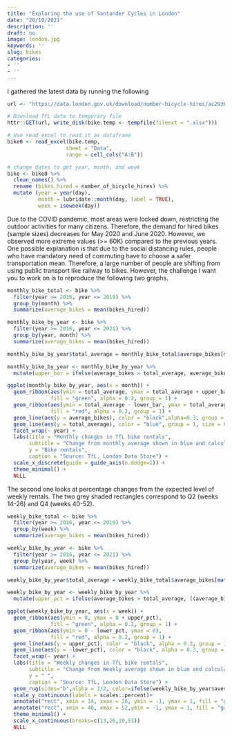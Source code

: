 ```yaml
---
title: "Exploring the use of Santander Cycles in London"
date: "20/10/2021"
description: ''
draft: no
image: london.jpg
keywords: ''
slug: bikes
categories:
- ''
- ''
---
```


I gathered the latest data by running the following

```r
url <- "https://data.london.gov.uk/download/number-bicycle-hires/ac29363e-e0cb-47cc-a97a-e216d900a6b0/tfl-daily-cycle-hires.xlsx"

# Download TFL data to temporary file
httr::GET(url, write_disk(bike.temp <- tempfile(fileext = ".xlsx")))

# Use read_excel to read it as dataframe
bike0 <- read_excel(bike.temp,
                   sheet = "Data",
                   range = cell_cols("A:B"))

# change dates to get year, month, and week
bike <- bike0 %>% 
  clean_names() %>% 
  rename (bikes_hired = number_of_bicycle_hires) %>% 
  mutate (year = year(day),
          month = lubridate::month(day, label = TRUE),
          week = isoweek(day))
```


Due to the COVID pandemic, most areas were locked down, restricting the outdoor activities for many citizens. Therefore, the demand for hired bikes (sample sizes) decreases for May 2020 and June 2020. However, we observed more extreme values (>= 60K) compared to the previous years. One possible explanation is that due to the social distancing rules, people who have mandatory need of commuting have to choose a safer transportation mean. Therefore, a large number of people are shifting from using public transport like railway to bikes.
However, the challenge I want you to work on is to reproduce the following two graphs.

```r
monthly_bike_total <- bike %>%
  filter(year >= 2016, year <= 2019) %>%
  group_by(month) %>%
  summarize(average_bikes = mean(bikes_hired))

monthly_bike_by_year <- bike %>%
  filter(year >= 2016, year <= 2021) %>%
  group_by(year, month) %>%
  summarize(average_bikes = mean(bikes_hired))

monthly_bike_by_year$total_average = monthly_bike_total$average_bikes[match(monthly_bike_by_year$month, monthly_bike_total$month)]

monthly_bike_by_year <- monthly_bike_by_year %>%
  mutate(upper_bar = ifelse(average_bikes > total_average, average_bikes - total_average, 0), lower_bar = ifelse(average_bikes < total_average, total_average - average_bikes, 0))

ggplot(monthly_bike_by_year, aes(x = month)) +
  geom_ribbon(aes(ymin = total_average, ymax = total_average + upper_bar), 
              fill = "green", alpha = 0.2, group = 1) +
  geom_ribbon(aes(ymin = total_average - lower_bar, ymax = total_average), 
              fill = "red", alpha = 0.2, group = 1) +
  geom_line(aes(y = average_bikes), color = "black",alpha=0.3, group = 1, size = 0.3) +
  geom_line(aes(y = total_average), color = "blue", group = 1, size = 0.5) +
  facet_wrap(~ year) +
  labs(title = "Monthly changes in TfL bike rentals",
       subtitle = "Change from monthly average shown in blue and calculated between 2016 and 2019",
       y = "Bike rentals",
       caption = "Source: TfL, London Data Store") +
  scale_x_discrete(guide = guide_axis(n.dodge=1)) +
  theme_minimal() +
  NULL
```

The second one looks at percentage changes from the expected level of weekly rentals. The two grey shaded rectangles correspond to Q2 (weeks 14-26) and Q4 (weeks 40-52).
```r
weekly_bike_total <- bike %>%
  filter(year >= 2016, year <= 2019) %>%
  group_by(week) %>%
  summarize(average_bikes = mean(bikes_hired))

weekly_bike_by_year <- bike %>%
  filter(year >= 2016, year <= 2021) %>%
  group_by(year, week) %>%
  summarize(average_bikes = mean(bikes_hired))

weekly_bike_by_year$total_average = weekly_bike_total$average_bikes[match(weekly_bike_by_year$week, weekly_bike_total$week)]

weekly_bike_by_year <- weekly_bike_by_year %>%
  mutate(upper_pct = ifelse(average_bikes > total_average, ((average_bikes / total_average) - 1), 0), lower_pct = ifelse(average_bikes < total_average, ((total_average / average_bikes) - 1), 0))

ggplot(weekly_bike_by_year, aes(x = week)) +
  geom_ribbon(aes(ymin = 0, ymax = 0 + upper_pct), 
              fill = "green", alpha = 0.2, group = 1) +
  geom_ribbon(aes(ymin = 0 - lower_pct, ymax = 0), 
              fill = "red", alpha = 0.2, group = 1) +
  geom_line(aes(y = upper_pct), color = "black", alpha = 0.3, group = 1, size = 0.1) +
  geom_line(aes(y = -lower_pct), color = "black", alpha = 0.3, group = 1, size = 0.1) +
  facet_wrap(~ year) +
  labs(title = "Weekly changes in TfL bike rentals",
       subtitle = "Change from Weekly average shown in blue and calculated between 2016 and 2019",
       y = " ",
       caption = "Source: TfL, London Data Store") +
  geom_rug(sides="b",alpha = 1/2, color=ifelse(weekly_bike_by_year$average_bikes > weekly_bike_by_year$total_average, "green", "red"))+
  scale_y_continuous(labels = scales::percent)+
  annotate("rect", xmin = 14, xmax = 26, ymin = -1, ymax = 1, fill = "grey", alpha=0.3) +
  annotate("rect", xmin = 40, xmax = 52,ymin = -1, ymax = 1, fill = "grey",alpha=0.3) +
  theme_minimal() +
  scale_x_continuous(breaks=c(13,26,39,53))
  NULL
```